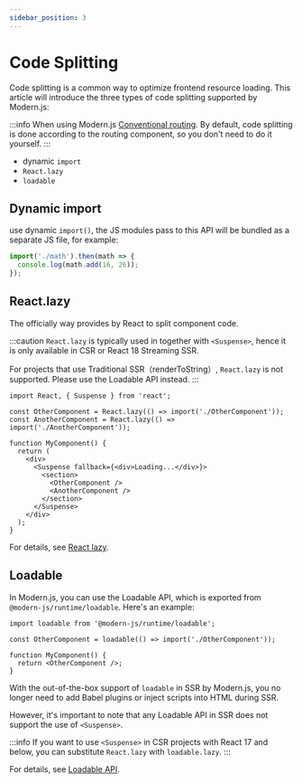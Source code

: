 ```yaml
---
sidebar_position: 3
---
```


# Code Splitting

Code splitting is a common way to optimize frontend resource loading. This article will introduce the three types of code splitting supported by Modern.js:

:::info
When using Modern.js [Conventional routing](/guides/basic-features/routes#conventional-routing). By default, code splitting is done according to the routing component, so you don't need to do it yourself.
:::

- dynamic `import`
- `React.lazy`
- `loadable`

## Dynamic import

use dynamic `import()`, the JS modules pass to this API will be bundled as a separate JS file, for example:

```ts
import('./math').then(math => {
  console.log(math.add(16, 26));
});
```

## React.lazy

The officially way provides by React to split component code.

:::caution
`React.lazy` is typically used in together with `<Suspense>`, hence it is only available in CSR or React 18 Streaming SSR.

For projects that use Traditional SSR（renderToString）, `React.lazy` is not supported. Please use the Loadable API instead.
:::

```tsx
import React, { Suspense } from 'react';

const OtherComponent = React.lazy(() => import('./OtherComponent'));
const AnotherComponent = React.lazy(() => import('./AnotherComponent'));

function MyComponent() {
  return (
    <div>
      <Suspense fallback={<div>Loading...</div>}>
        <section>
          <OtherComponent />
          <AnotherComponent />
        </section>
      </Suspense>
    </div>
  );
}
```

For details, see [React lazy](https://react.dev/reference/react/lazy).

## Loadable

In Modern.js, you can use the Loadable API, which is exported from `@modern-js/runtime/loadable`. Here's an example:

```tsx
import loadable from '@modern-js/runtime/loadable';

const OtherComponent = loadable(() => import('./OtherComponent'));

function MyComponent() {
  return <OtherComponent />;
}
```

With the out-of-the-box support of `loadable` in SSR by Modern.js, you no longer need to add Babel plugins or inject scripts into HTML during SSR.

However, it's important to note that any Loadable API in SSR does not support the use of `<Suspense>`.

:::info
If you want to use `<Suspense>` in CSR projects with React 17 and below, you can substitute `React.lazy` with `loadable.lazy`.
:::

For details, see [Loadable API](/apis/app/runtime/utility/loadable).
